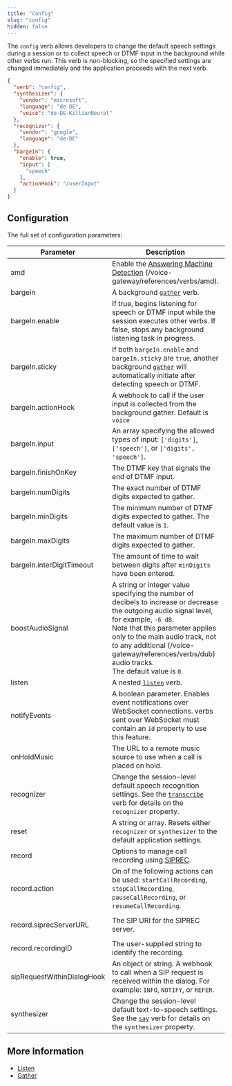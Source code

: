 ```yaml
---
title: "Config"
slug: "config"
hidden: false
---
```


The `config` verb allows developers to change the default speech settings during a session or to collect speech or DTMF input in the background while other verbs run. This verb is non-blocking, so the specified settings are changed immediately and the application proceeds with the next verb.

```json
{
  "verb": "config",
  "synthesizer": {
    "vendor": "microsoft",
    "language": "de-DE",
    "voice": "de-DE-KillianNeural"
  },
  "recognizer": {
    "vendor": "google",
    "language": "de-DE"
  },
  "bargeIn": {
    "enable": true,
    "input": [
      "speech"
    ],
    "actionHook": "/userInput"
  }
}
```

## Configuration

The full set of configuration parameters:

| Parameter                  | Description                                                                                                                                                                                                                                                                             | Required                                   |
|----------------------------|-----------------------------------------------------------------------------------------------------------------------------------------------------------------------------------------------------------------------------------------------------------------------------------------|--------------------------------------------|
| amd                        | Enable the [Answering Machine Detection](/voice-gateway/references/verbs/amd) (/voice-gateway/references/verbs/amd).                                                                                                                                                                                                                                 | No                                         |
| bargein                    | A background [`gather`](/voice-gateway/references/verbs/gather) verb.                                                                                                                                                                                                                                                | No                                         |
| bargeIn.enable             | If true, begins listening for speech or DTMF input while the session executes other verbs. If false, stops any background listening task in progress.                                                                                                                                   | No                                         |
| bargeIn.sticky             | If both `bargeIn.enable` and `bargeIn.sticky` are `true`, another background [`gather`](/voice-gateway/references/verbs/gather) will automatically initiate after detecting speech or DTMF.                                                                                                                          | No                                         |
| bargeIn.actionHook         | A webhook to call if the user input is collected from the background gather. Default is `voice`                                                                                                                                                                                         | No                                         |
| bargeIn.input              | An array specifying the allowed types of input: `['digits']`, `['speech']`, or `['digits', 'speech']`.                                                                                                                                                                                  | Yes                                        |
| bargeIn.finishOnKey        | The DTMF key that signals the end of DTMF input.                                                                                                                                                                                                                                        | No                                         |
| bargeIn.numDigits          | The exact number of DTMF digits expected to gather.                                                                                                                                                                                                                                     | No                                         |
| bargeIn.minDigits          | The minimum number of DTMF digits expected to gather. The default value is `1`.                                                                                                                                                                                                         | No                                         |
| bargeIn.maxDigits          | The maximum number of DTMF digits expected to gather.                                                                                                                                                                                                                                   | No                                         |
| bargeIn.interDigitTimeout  | The amount of time to wait between digits after `minDigits` have been entered.                                                                                                                                                                                                          | No                                         |
| boostAudioSignal           | A string or integer value specifying the number of decibels to increase or decrease the outgoing audio signal level, for example, `-6 dB`. <br/> Note that this parameter applies only to the main audio track, not to any additional (/voice-gateway/references/verbs/dub) audio tracks. <br/> The default value is `0`. | No                                         |
| listen                     | A nested [`listen`](/voice-gateway/references/verbs/listen) verb.                                                                                                                                                                                                                                                    | No                                         |
| notifyEvents               | A boolean parameter. Enables event notifications over WebSocket connections. verbs sent over WebSocket must contain an `id` property to use this feature.                                                                                                                               | No                                         |
| onHoldMusic                | The URL to a remote music source to use when a call is placed on hold.                                                                                                                                                                                                                  | No                                         |
| recognizer                 | Change the session-level default speech recognition settings. See the [`transcribe`](/voice-gateway/references/verbs/transcribe) verb for details on the `recognizer` property.                                                                                                                                      | No                                         |
| reset                      | A string or array. Resets either `recognizer` or `synthesizer` to the default application settings.                                                                                                                                                                                     | No                                         |
| record                     | Options to manage call recording using [SIPREC](/voice-gateway/references/verbs/sip-request).                                                                                                                                                                                                                        | No                                         |
| record.action              | On of the following actions can be used: `startCallRecording`, `stopCallRecording`, `pauseCallRecording`, or `resumeCallRecording`.                                                                                                                                                     | Yes                                        |
| record.siprecServerURL     | The SIP URI for the SIPREC server.                                                                                                                                                                                                                                                      | Required if action is `startCallRecording` |
| record.recordingID         | The user-supplied string to identify the recording.                                                                                                                                                                                                                                     | No                                         |
| sipRequestWithinDialogHook | An object or string. A webhook to call when a SIP request is received within the dialog. For example: `INFO`, `NOTIFY`, or `REFER`.                                                                                                                                                     | No                                         |
| synthesizer                | Change the session-level default text-to-speech settings. See the [`say`](/ai/agents/develop/node-reference/basic/say) verb for details on the `synthesizer` property.                                                                                                                                                       | No                                         |

## More Information

- [Listen](/voice-gateway/references/verbs/listen)
- [Gather](/voice-gateway/references/verbs/gather)